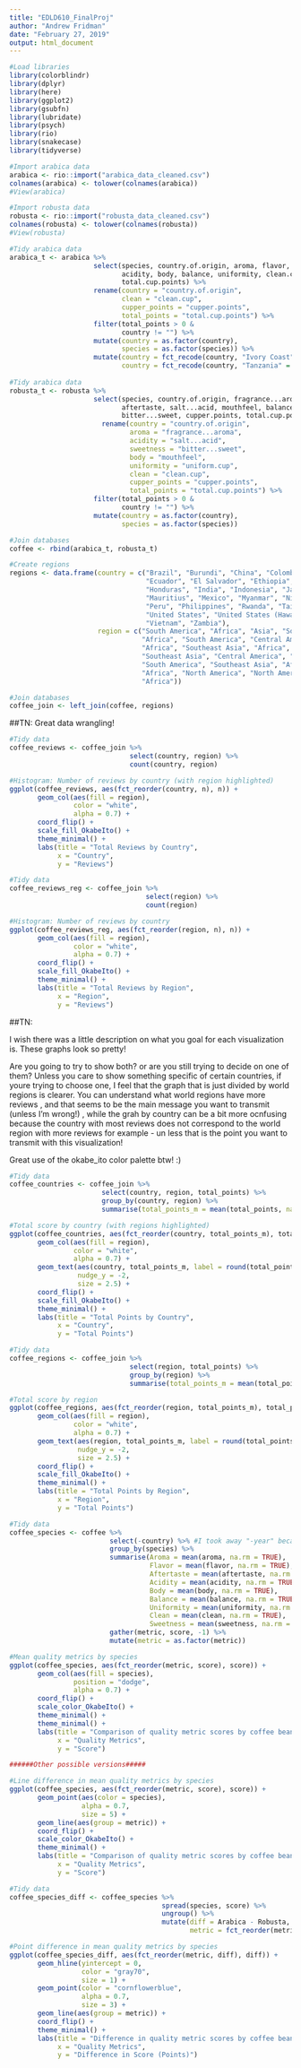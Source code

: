 ```yaml
---
title: "EDLD610_FinalProj"
author: "Andrew Fridman"
date: "February 27, 2019"
output: html_document
---
```


```r
#Load libraries
library(colorblindr)
library(dplyr)
library(here)
library(ggplot2)
library(gsubfn)
library(lubridate)
library(psych)
library(rio)
library(snakecase)
library(tidyverse)
```

```r
#Import arabica data
arabica <- rio::import("arabica_data_cleaned.csv")
colnames(arabica) <- tolower(colnames(arabica))
#View(arabica)

#Import robusta data
robusta <- rio::import("robusta_data_cleaned.csv") 
colnames(robusta) <- tolower(colnames(robusta))
#View(robusta)
```

```r
#Tidy arabica data
arabica_t <- arabica %>% 
                     select(species, country.of.origin, aroma, flavor, aftertaste,       
                            acidity, body, balance, uniformity, clean.cup, sweetness, cupper.points, 
                            total.cup.points) %>%
                     rename(country = "country.of.origin",
                            clean = "clean.cup",
                            cupper_points = "cupper.points",
                            total_points = "total.cup.points") %>% 
                     filter(total_points > 0 & 
                            country != "") %>% 
                     mutate(country = as.factor(country),
                            species = as.factor(species)) %>% 
                     mutate(country = fct_recode(country, "Ivory Coast" = "Cote d?Ivoire"),
                            country = fct_recode(country, "Tanzania" = "Tanzania, United Republic Of"))
  
#Tidy arabica data
robusta_t <- robusta %>% 
                     select(species, country.of.origin, fragrance...aroma, flavor,
                            aftertaste, salt...acid, mouthfeel, balance, uniform.cup, clean.cup, 
                            bitter...sweet, cupper.points, total.cup.points) %>% 
                       rename(country = "country.of.origin",
                              aroma = "fragrance...aroma",
                              acidity = "salt...acid",
                              sweetness = "bitter...sweet",
                              body = "mouthfeel",
                              uniformity = "uniform.cup",
                              clean = "clean.cup",
                              cupper_points = "cupper.points",
                              total_points = "total.cup.points") %>% 
                     filter(total_points > 0 & 
                            country != "") %>% 
                     mutate(country = as.factor(country),
                            species = as.factor(species))

#Join databases
coffee <- rbind(arabica_t, robusta_t)

#Create regions
regions <- data.frame(country = c("Brazil", "Burundi", "China", "Colombia", "Costa Rica", "Ivory Coast",
                                  "Ecuador", "El Salvador", "Ethiopia", "Guatemala", "Haiti",
                                  "Honduras", "India", "Indonesia", "Japan", "Kenya", "Laos", "Malawi",
                                  "Mauritius", "Mexico", "Myanmar", "Nicaragua", "Panama", "Papua New Guinea", 
                                  "Peru", "Philippines", "Rwanda", "Taiwan", "Tanzania", "Thailand", "Uganda", 
                                  "United States", "United States (Hawaii)", "United States (Puerto Rico)", 
                                  "Vietnam", "Zambia"),  
                      region = c("South America", "Africa", "Asia", "South America", "Central America",    
                                 "Africa", "South America", "Central America", "Africa", "Central America",                                       "Central America", "Central America", "Asia", "Southeast Asia", "Asia", 
                                 "Africa", "Southeast Asia", "Africa", "Africa", "North America", 
                                 "Southeast Asia", "Central America", "Central America", "Oceania", 
                                 "South America", "Southeast Asia", "Africa", "Asia", "Africa", "Southeast Asia",
                                 "Africa", "North America", "North America", "North America", "Southeast Asia", 
                                 "Africa"))

#Join databases
coffee_join <- left_join(coffee, regions)
```

##TN: 
Great data wrangling! 

```r
#Tidy data
coffee_reviews <- coffee_join %>% 
                              select(country, region) %>% 
                              count(country, region)

#Histogram: Number of reviews by country (with region highlighted)
ggplot(coffee_reviews, aes(fct_reorder(country, n), n)) +
       geom_col(aes(fill = region),
                color = "white",
                alpha = 0.7) +
       coord_flip() +
       scale_fill_OkabeIto() +
       theme_minimal() +
       labs(title = "Total Reviews by Country",
            x = "Country",
            y = "Reviews")

#Tidy data
coffee_reviews_reg <- coffee_join %>% 
                                  select(region) %>% 
                                  count(region)

#Histogram: Number of reviews by country
ggplot(coffee_reviews_reg, aes(fct_reorder(region, n), n)) +
       geom_col(aes(fill = region),
                color = "white",
                alpha = 0.7) +
       coord_flip() +
       scale_fill_OkabeIto() +
       theme_minimal() +
       labs(title = "Total Reviews by Region",
            x = "Region",
            y = "Reviews")

```

##TN:

I wish there was a little description on what you goal for each visualization is. 
These graphs look so pretty! 

Are you going to try to show both? or are you still trying to decide on one of them?
Unless you care to show something specific of certain countries, if youre trying to choose one, I feel that the graph that is just divided by world regions is clearer. You can understand what world regions have more reviews , and that seems to be the main message you want to transmit (unless I'm wrong!) , while the grah by country can be a bit more ocnfusing because the country with most reviews does not correspond to the world region with more reviews for example - un less that is the point you want to transmit with this visualization! 

Great use of the okabe_ito color palette btw! :) 


```r
#Tidy data
coffee_countries <- coffee_join %>% 
                       select(country, region, total_points) %>% 
                       group_by(country, region) %>% 
                       summarise(total_points_m = mean(total_points, na.rm = TRUE)) 

#Total score by country (with regions highlighted)
ggplot(coffee_countries, aes(fct_reorder(country, total_points_m), total_points_m)) +
       geom_col(aes(fill = region),
                color = "white",
                alpha = 0.7) +
       geom_text(aes(country, total_points_m, label = round(total_points_m, 2)),
                 nudge_y = -2,
                 size = 2.5) +
       coord_flip() +
       scale_fill_OkabeIto() +
       theme_minimal() +
       labs(title = "Total Points by Country",
            x = "Country",
            y = "Total Points")

#Tidy data
coffee_regions <- coffee_join %>%
                              select(region, total_points) %>% 
                              group_by(region) %>% 
                              summarise(total_points_m = mean(total_points, na.rm = TRUE))

#Total score by region
ggplot(coffee_regions, aes(fct_reorder(region, total_points_m), total_points_m)) +
       geom_col(aes(fill = region),
                color = "white",
                alpha = 0.7) +
       geom_text(aes(region, total_points_m, label = round(total_points_m, 2)),
                 nudge_y = -2,
                 size = 2.5) +
       coord_flip() +
       scale_fill_OkabeIto() +
       theme_minimal() +
       labs(title = "Total Points by Region",
            x = "Region",
            y = "Total Points")
```

```r
#Tidy data
coffee_species <- coffee %>% 
                         select(-country) %>% #I took away "-year" because year is already not part of the data frame, it was giving me an error otherwise
                         group_by(species) %>% 
                         summarise(Aroma = mean(aroma, na.rm = TRUE),
                                   Flavor = mean(flavor, na.rm = TRUE),
                                   Aftertaste = mean(aftertaste, na.rm = TRUE),
                                   Acidity = mean(acidity, na.rm = TRUE),
                                   Body = mean(body, na.rm = TRUE),
                                   Balance = mean(balance, na.rm = TRUE),
                                   Uniformity = mean(uniformity, na.rm = TRUE),
                                   Clean = mean(clean, na.rm = TRUE),
                                   Sweetness = mean(sweetness, na.rm = TRUE)) %>% 
                         gather(metric, score, -1) %>% 
                         mutate(metric = as.factor(metric))

#Mean quality metrics by species
ggplot(coffee_species, aes(fct_reorder(metric, score), score)) +
       geom_col(aes(fill = species), 
                position = "dodge",
                alpha = 0.7) +
       coord_flip() +
       scale_color_OkabeIto() +
       theme_minimal() +
       theme_minimal() +
       labs(title = "Comparison of quality metric scores by coffee bean species",
            x = "Quality Metrics",
            y = "Score")

######Other possible versions#####

#Line difference in mean quality metrics by species
ggplot(coffee_species, aes(fct_reorder(metric, score), score)) +
       geom_point(aes(color = species),
                  alpha = 0.7,
                  size = 5) +
       geom_line(aes(group = metric)) +
       coord_flip() +
       scale_color_OkabeIto() +
       theme_minimal() +
       labs(title = "Comparison of quality metric scores by coffee bean species",
            x = "Quality Metrics",
            y = "Score")

#Tidy data
coffee_species_diff <- coffee_species %>% 
                                      spread(species, score) %>% 
                                      ungroup() %>% 
                                      mutate(diff = Arabica - Robusta,
                                             metric = fct_reorder(metric, diff))

#Point difference in mean quality metrics by species
ggplot(coffee_species_diff, aes(fct_reorder(metric, diff), diff)) +
       geom_hline(yintercept = 0,
                  color = "gray70",
                  size = 1) +
       geom_point(color = "cornflowerblue",
                  alpha = 0.7,
                  size = 3) +
       geom_line(aes(group = metric)) +
       coord_flip() +
       theme_minimal() +
       labs(title = "Difference in quality metric scores by coffee bean species (Arabica > Robusta)",
            x = "Quality Metrics",
            y = "Difference in Score (Points)")
```